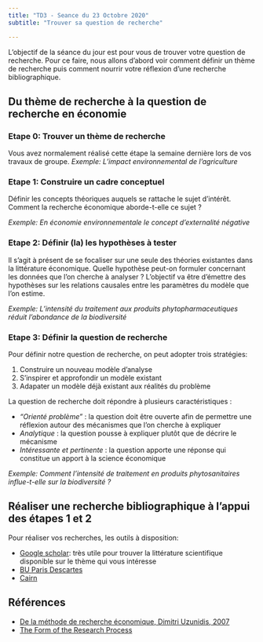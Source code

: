 ```yaml
---
title: "TD3 - Seance du 23 Octobre 2020"
subtitle: "Trouver sa question de recherche"

---
```




L'objectif de la séance du jour est pour vous de trouver votre question de recherche. Pour ce faire, nous allons d'abord voir comment définir un thème de recherche puis comment nourrir votre réflexion d'une recherche bibliographique.

## Du thème de recherche à la question de recherche en économie
### Etape 0: __Trouver un thème de recherche__
Vous avez normalement réalisé cette étape la semaine dernière lors de vos travaux de groupe.
_Exemple: L'impact environnemental de l'agriculture_

### Etape 1: __Construire un cadre conceptuel__
Définir les concepts théoriques auquels se rattache le sujet d'intérêt. Comment la recherche économique aborde-t-elle ce sujet ?

_Exemple: En économie environnementale le concept d'externalité négative_

### Etape 2: __Définir (la) les hypothèses à tester__
Il s'agit à présent de se focaliser sur une seule des théories existantes dans la littérature économique. Quelle hypothèse peut-on formuler concernant les données que l'on cherche à analyser ? L'objectif va être d'émettre des hypothèses sur les relations causales entre les paramètres du modèle que l'on estime. 

_Exemple: L'intensité du traitement aux produits phytopharmaceutiques réduit l'abondance de la biodiversité_

### Etape 3: __Définir la question de recherche__
Pour définir notre question de recherche, on peut adopter trois stratégies:

 1. Construire un nouveau modèle d'analyse
 2. S'inspirer et approfondir un modèle existant
 3. Adapater un modèle déjà existant aux réalités du problème

La question de recherche doit répondre à plusieurs caractéristiques :

* _"Orienté problème"_ : la question doit être ouverte afin de permettre une réflexion autour des mécanismes que l'on cherche à expliquer
* _Analytique_ : la question pousse à expliquer plutôt que de décrire le mécanisme
* _Intéressante et pertinente_ : la question apporte une réponse qui constitue un apport à la science économique

_Exemple: Comment l'intensité de traitement en produits phytosanitaires influe-t-elle sur la biodiversité ?_


## Réaliser une recherche bibliographique à l'appui des étapes 1 et 2
Pour réaliser vos recherches, les outils à disposition:

* [Google scholar](https://scholar.google.com/): très utile pour trouver la littérature scientifique disponible sur le thème qui vous intéresse
* [BU Paris Descartes](http://www.bu.parisdescartes.fr/)
* [Cairn](https://ezproxy.u-paris.fr/login?url=https://www.cairn.info/)


## Références 

* [De la méthode de recherche économique, Dimitri Uzunidis, 2007](https://www.cairn.info/revue-marche-et-organisations-2007-3-page-101.htm#s1n2https://www.cairn.info/revue-marche-et-organisations-2007-3-page-101.htm#s1n2)
* [The Form of the Research Process](https://www.economicsnetwork.ac.uk/handbook/ugresearch/31)